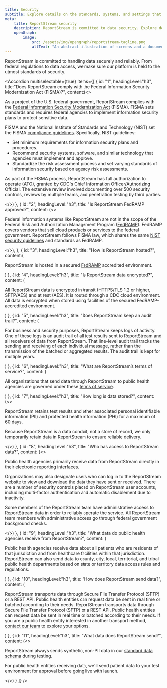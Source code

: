 ```yaml
---
title: Security
subtitle: Explore details on the standards, systems, and settings that keep data secure.
meta:
    title: ReportStream security
    description: ReportStream is committed to data security. Explore details on ReportStream's standards, systems, and settings for keeping data secure.
    openGraph:
        image:
            src: /assets/img/opengraph/reportstream-tagline.png
            altText: "An abstract illustration of screens and a document."
---
```


<LayoutSidenav>
<Sidenav/>
</LayoutSidenav>

ReportStream is committed to handling data securely and reliably. From federal regulations to data access, we make sure our platform is held to the utmost standards of security.

<Accordion multiselectable={true} items={[
    {
        id: "1",
        headingLevel:"h3",
        title:"Does ReportStream comply with the Federal Information Security Modernization Act (FISMA)?",
        content:(<>
            <p>As a project of the U.S. federal government, ReportStream complies with the <A href="https://csrc.nist.gov/Projects/risk-management/fisma-background">Federal Information Security Modernization Act</A> (FISMA). FISMA sets standards and requires federal agencies to implement information security plans to protect sensitive data.</p>
            <p>FISMA and the National Institute of Standards and Technology (NIST) set the FISMA <A href="https://csrc.nist.gov/projects/risk-management">compliance guidelines</A>. Specifically, NIST guidelines:</p>
            <ul>
                <li>Set minimum requirements for information security plans and procedures.</li>
                <li>Recommend security systems, software, and similar technology that agencies must implement and approve.</li>
                <li>Standardize the risk assessment process and set varying standards of information security based on agency risk assessments.</li>
            </ul>
            <p>As part of the FISMA process, ReportStream has full authorization to operate (ATO), granted by CDC's Chief Information Officer/Authorizing Official. The extensive review involved documenting over 500 security controls, reviews by multiple teams, and penetration testing by third parties.</p>
        </>)
    },
    {
        id: "2",
        headingLevel:"h3",
        title: "Is ReportStream FedRAMP approved?",
        content: (<>
            <p>Federal information systems like ReportStream are not in the scope of the Federal Risk and Authorization Management Program (<A href="https://www.fedramp.gov/program-basics/">FedRAMP</A>). FedRAMP covers vendors that sell cloud products or services to the federal government. ReportStream follows FISMA law, which shares the same <A href="https://csrc.nist.gov/Projects/risk-management/fisma-background">NIST security guidelines</A> and standards as FedRAMP.</p>
        </>),
    },
    {
        id: "3",
        headingLevel:"h3",
        title: "How is ReportStream hosted?",
        content:(<p>ReportStream is hosted in a secured <A href="https://www.fedramp.gov/program-basics/">FedRAMP</A> accredited environment.</p>)
    },
    {
        id: "4",
        headingLevel:"h3",
        title: "Is ReportStream data encrypted?",
        content: (<p>
            All ReportStream data is encrypted in transit (HTTPS/TLS 1.2 or higher, SFTP/AES) and at rest (AES). It is routed through a CDC cloud environment. All data is encrypted when stored using facilities of the secured FedRAMP-accredited environment.
        </p>)
    },
    {
        id: "5",
        headingLevel:"h3",
        title: "Does ReportStream keep an audit trail?",
        content: (<p>
            For business and security purposes, ReportStream keeps logs of activity. One of these logs is an audit trail of all test results sent to ReportStream and all receivers of data from ReportStream. That line-level audit trail tracks the sending and receiving of each individual message, rather than the transmission of the batched or aggregated results. The audit trail is kept for multiple years.
        </p>)
    },
    {
        id: "6",
        headingLevel:"h3",
        title: "What are ReportStream’s terms of service?",
        content: (<p>
            All organizations that send data through ReportStream to public health agencies are governed under these <A href="/terms-of-service">terms of service</A>.
        </p>)
    },
    {
        id: "7",
        headingLevel:"h3",
        title: "How long is data stored?",
        content: (<>
            <p>ReportStream retains test results and other associated personal identifiable information (PII) and protected health information (PHI) for a maximum of 60 days.</p>
            <p>Because ReportStream is a data conduit, not a store of record, we only temporarily retain data in ReportStream to ensure reliable delivery.</p>
        </>)
    },
    {
        id: "8",
        headingLevel:"h3",
        title: "Who has access to ReportStream data?",
        content: (<>
            <p>Public health agencies primarily receive data from ReportStream directly in their electronic reporting interfaces.</p>
            <p>Organizations may also designate users who can log in to the ReportStream website to view and download the data they have sent or received. There are a number of security controls placed on ReportStream user accounts, including multi-factor authentication and automatic disablement due to inactivity.</p>
            <p>Some members of the ReportStream team have administrative access to ReportStream data in order to reliably operate the service. All ReportStream team members with administrative access go through federal government background checks.</p>
        </>)
    },
    {
        id: "9",
        headingLevel:"h3",
        title: "What data do public health agencies receive from ReportStream?",
        content: (<p>
            Public health agencies receive data about all patients who are residents of that jurisdiction and from healthcare facilities within that jurisdiction. ReportStream can also send data to county, city, local, territorial, and tribal public health departments based on state or territory data access rules and regulations.
        </p>)
    },
    {
        id: "10",
        headingLevel:"h3",
        title: "How does ReportStream send data?",
        content: (<p>
            ReportStream transports data through Secure File Transfer Protocol (SFTP) or a REST API. Public health entities can request data be sent in real time or batched according to their needs. ReportStream transports data through Secure File Transfer Protocol (SFTP) or a REST API. Public health entities can request data be sent in real time or batched according to their needs. If you are a public health entity interested in another transport method, <A href="https://app.smartsheetgov.com/b/form/48f580abb9b440549b1a9cf996ba6957">contact our team</A> to explore your options. 
        </p>)
    },
    {
        id: "11",
        headingLevel:"h3",
        title: "What data does ReportStream send?",
        content: (<>
            <p>ReportStream always sends synthetic, non-PII data in our <A href="/developer-resources/api/documentation/data-model">standard data schema</A> during testing.</p>
            <p>For public health entities receiving data, we'll send patient data to your test environment for approval before going live with launch.</p>
        </>)
    }
]} />